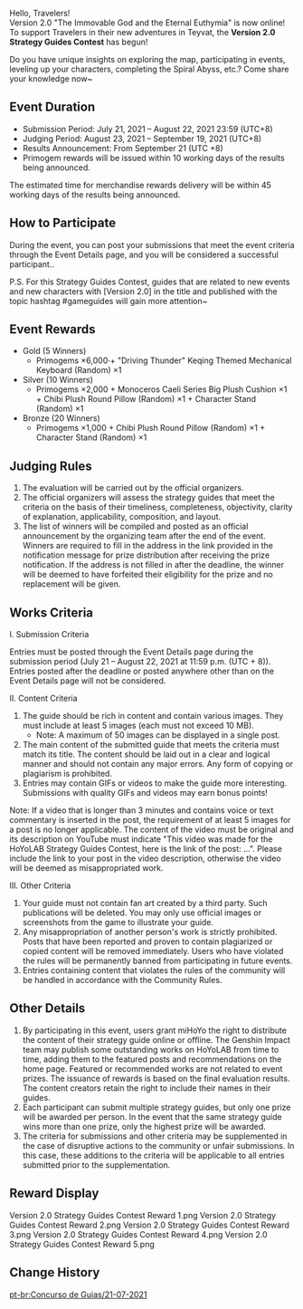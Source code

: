 {{Event
|name              = Version 2.0 "The Immovable God and the Eternal Euthymia" Guide Contest
|image             = Version 2.0 Strategy Guides Contest.png
|type              = Web
|type2             = Submission
|time_known        = yes
|time_start        = 2021-07-21 15:00:00
|time_start_offset = GMT+8
|time_end          = 2021-08-22 23:59:59
|time_end_offset   = GMT+8
|link              = https://www.hoyolab.com/contribution/42
}}
Hello, Travelers!<br />Version 2.0 "The Immovable God and the Eternal Euthymia" is now online!<br />To support Travelers in their new adventures in Teyvat, the '''Version 2.0 Strategy Guides Contest''' has begun!

Do you have unique insights on exploring the map, participating in events, leveling up your characters, completing the Spiral Abyss, etc.? Come share your knowledge now~

==Event Duration==
* Submission Period: July 21, 2021 – August 22, 2021 23:59 (UTC+8)
* Judging Period: August 23, 2021 – September 19, 2021 (UTC+8)
* Results Announcement: From September 21 (UTC +8)
* Primogem rewards will be issued within 10 working days of the results being announced.

The estimated time for merchandise rewards delivery will be within 45 working days of the results being announced.

==How to Participate==
During the event, you can post your submissions that meet the event criteria through the Event Details page, and you will be considered a successful participant..

P.S. For this Strategy Guides Contest, guides that are related to new events and new characters with [Version 2.0] in the title and published with the topic hashtag #gameguides will gain more attention~

==Event Rewards==
* Gold (5 Winners)
** Primogems ×6,000·+ "Driving Thunder" Keqing Themed Mechanical Keyboard (Random) ×1
* Silver (10 Winners)
** Primogems ×2,000 + Monoceros Caeli Series Big Plush Cushion ×1 + Chibi Plush Round Pillow (Random) ×1 + Character Stand (Random) ×1
* Bronze (20 Winners)
** Primogems ×1,000 + Chibi Plush Round Pillow (Random) ×1 + Character Stand (Random) ×1

==Judging Rules==
# The evaluation will be carried out by the official organizers.
# The official organizers will assess the strategy guides that meet the criteria on the basis of their timeliness, completeness, objectivity, clarity of explanation, applicability, composition, and layout.
# The list of winners will be compiled and posted as an official announcement by the organizing team after the end of the event. Winners are required to fill in the address in the link provided in the notification message for prize distribution after receiving the prize notification. If the address is not filled in after the deadline, the winner will be deemed to have forfeited their eligibility for the prize and no replacement will be given.

==Works Criteria==
;I. Submission Criteria
Entries must be posted through the Event Details page during the submission period (July 21 – August 22, 2021 at 11:59&nbsp;p.m. (UTC + 8)). Entries posted after the deadline or posted anywhere other than on the Event Details page will not be considered.

;II. Content Criteria
# The guide should be rich in content and contain various images. They must include at least 5 images (each must not exceed 10 MB).
#* Note: A maximum of 50 images can be displayed in a single post.
# The main content of the submitted guide that meets the criteria must match its title. The content should be laid out in a clear and logical manner and should not contain any major errors. Any form of copying or plagiarism is prohibited.
# Entries may contain GIFs or videos to make the guide more interesting. Submissions with quality GIFs and videos may earn bonus points!
Note: If a video that is longer than 3 minutes and contains voice or text commentary is inserted in the post, the requirement of at least 5 images for a post is no longer applicable. The content of the video must be original and its description on YouTube must indicate "This video was made for the HoYoLAB Strategy Guides Contest, here is the link of the post: ...". Please include the link to your post in the video description, otherwise the video will be deemed as misappropriated work.

;III. Other Criteria
# Your guide must not contain fan art created by a third party. Such publications will be deleted. You may only use official images or screenshots from the game to illustrate your guide.
# Any misappropriation of another person's work is strictly prohibited. Posts that have been reported and proven to contain plagiarized or copied content will be removed immediately. Users who have violated the rules will be permanently banned from participating in future events.
# Entries containing content that violates the rules of the community will be handled in accordance with the Community Rules.

==Other Details==
# By participating in this event, users grant miHoYo the right to distribute the content of their strategy guide online or offline. The Genshin Impact team may publish some outstanding works on HoYoLAB from time to time, adding them to the featured posts and recommendations on the home page. Featured or recommended works are not related to event prizes. The issuance of rewards is based on the final evaluation results. The content creators retain the right to include their names in their guides.
# Each participant can submit multiple strategy guides, but only one prize will be awarded per person. In the event that the same strategy guide wins more than one prize, only the highest prize will be awarded.
# The criteria for submissions and other criteria may be supplemented in the case of disruptive actions to the community or unfair submissions. In this case, these additions to the criteria will be applicable to all entries submitted prior to the supplementation.

==Reward Display==
<gallery>
Version 2.0 Strategy Guides Contest Reward 1.png
Version 2.0 Strategy Guides Contest Reward 2.png
Version 2.0 Strategy Guides Contest Reward 3.png
Version 2.0 Strategy Guides Contest Reward 4.png
Version 2.0 Strategy Guides Contest Reward 5.png
</gallery>

==Change History==
{{Change History|2.0}}

[[pt-br:Concurso de Guias/21-07-2021]]